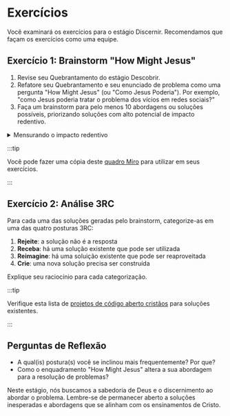 # Exercícios

Você examinará os exercícios para o estágio Discernir. Recomendamos que façam os exercícios 
como uma equipe.

## Exercício 1: Brainstorm "How Might Jesus"

1. Revise seu Quebrantamento do estágio Descobrir.
1. Refatore seu Quebrantamento e seu enunciado de problema como uma pergunta "How Might 
Jesus" (ou "Como Jesus Poderia"). Por exemplo, "como Jesus poderia tratar o problema dos 
vícios em redes sociais?"
1. Faça um brainstorm para pelo menos 10 abordagens ou soluções possíveis, priorizando
soluções com alto potencial de impacto redentivo.

<details>
  <summary>Mensurando o impacto redentivo</summary>

Na Fé & Tecnologia, medimos o impacto redentivo através dos relacionamentos que se
desenvolvem com Deus, com a equipe, e com os beneficiários da solução. 

Crédito: Andy Crouch
</details>

:::tip

Você pode fazer uma cópia deste [quadro Miro](https://miro.com/app/board/uXjVKxbfKhc=/?share_link_id=515627343441) 
para utilizar em seus exercícios.

:::

## Exercício 2: Análise 3RC

Para cada uma das soluções geradas pelo brainstorm, categorize-as em uma das quatro 
posturas 3RC:

1. **Rejeite**: a solução não é a resposta
2. **Receba**: há uma solução existente que pode ser utilizada
3. **Reimagine**: há uma soluição existente que pode ser reaproveitada
4. **Crie**: uma nova solução precisa ser construída

Explique seu raciocínio para cada categorização.

:::tip

Verifique esta lista de [projetos de código aberto cristãos](https://projects.openlyfaithful.org/)
para soluções existentes.

:::

## Perguntas de Reflexão

- A qual(is) postura(s) você se inclinou mais frequentemente? Por que?
- Como o enquadramento "How Might Jesus" altera a sua abordagem para a resolução de 
problemas?

Neste estágio, nós buscamos a sabedoria de Deus e o discernimento ao abordar o problema.
Lembre-se de permanecer aberto a soluções inesperadas e abordagens que se alinham com os
ensinamentos de Cristo.